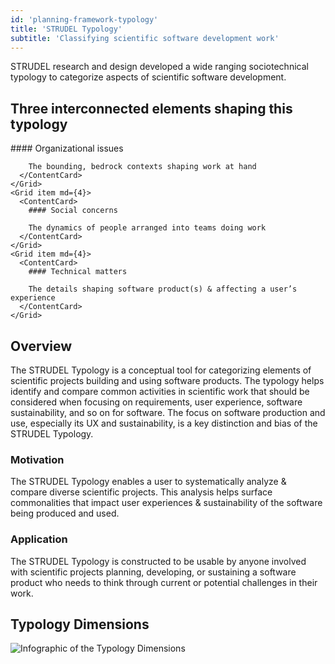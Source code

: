 ```yaml
---
id: 'planning-framework-typology'
title: 'STRUDEL Typology'
subtitle: 'Classifying scientific software development work'
---
```


<Hero>
    STRUDEL research and design developed a wide ranging sociotechnical typology to categorize aspects of scientific software development.

## Three interconnected elements shaping this typology

<Grid container spacing={4}>
    <Grid item md={4}>
      <ContentCard>
        #### Organizational issues

        The bounding, bedrock contexts shaping work at hand
      </ContentCard>
    </Grid>
    <Grid item md={4}>
      <ContentCard>
        #### Social concerns

        The dynamics of people arranged into teams doing work
      </ContentCard>
    </Grid>
    <Grid item md={4}>
      <ContentCard>
        #### Technical matters

        The details shaping software product(s) & affecting a user’s experience
      </ContentCard>
    </Grid>
  </Grid>

</Hero>

<PageContainer>

## Overview
The STRUDEL Typology is a conceptual tool for categorizing elements of scientific projects building and using software products. The typology helps identify and compare common activities in scientific work that should be considered when focusing on requirements, user experience, software sustainability, and so on for software. The focus on software production and use, especially its UX and sustainability, is a key distinction and bias of the STRUDEL Typology.

### Motivation
The STRUDEL Typology enables a user to systematically analyze & compare diverse scientific projects. This analysis helps surface commonalities that impact user experiences & sustainability of the software being produced and used.

### Application
The STRUDEL Typology is constructed to be usable by anyone involved with scientific projects planning, developing, or sustaining a software product who needs to think through current or potential challenges in their work.

## Typology Dimensions

![Infographic of the Typology Dimensions](../images/typology-infographic-v0.png)

</PageContainer>
